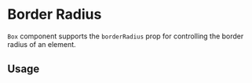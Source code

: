 
# Border Radius

`Box` component supports the `borderRadius` prop for controlling the border radius of an element.

<Scale values={tokens.radius} />

## Usage

<ax-demo name="border-radius-usage" />
